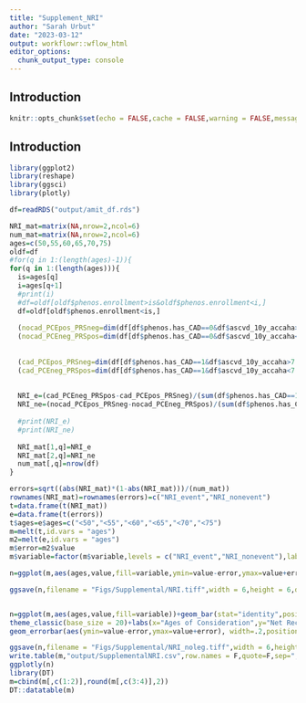 ```yaml
---
title: "Supplement_NRI"
author: "Sarah Urbut"
date: "2023-03-12"
output: workflowr::wflow_html
editor_options:
  chunk_output_type: console
---
```


## Introduction

```r
knitr::opts_chunk$set(echo = FALSE,cache = FALSE,warning = FALSE,message = FALSE,fig.path = "./Figs/")

```
## Introduction

```r
library(ggplot2)
library(reshape)
library(ggsci)
library(plotly)

df=readRDS("output/amit_df.rds")

NRI_mat=matrix(NA,nrow=2,ncol=6)
num_mat=matrix(NA,nrow=2,ncol=6)
ages=c(50,55,60,65,70,75)
oldf=df
#for(q in 1:(length(ages)-1)){
for(q in 1:(length(ages))){
  is=ages[q]
  i=ages[q+1]
  #print(i)
  #df=oldf[oldf$phenos.enrollment>is&oldf$phenos.enrollment<i,]
  df=oldf[oldf$phenos.enrollment<is,]
  
  (nocad_PCEpos_PRSneg=dim(df[df$phenos.has_CAD==0&df$ascvd_10y_accaha>7.5&df$prs.r<0.80,])[1])
  (nocad_PCEneg_PRSpos=dim(df[df$phenos.has_CAD==0&df$ascvd_10y_accaha<7.5&df$prs.r>0.80,])[1])
  
  
  (cad_PCEpos_PRSneg=dim(df[df$phenos.has_CAD==1&df$ascvd_10y_accaha>7.5&df$prs.r<0.80,])[1])
  (cad_PCEneg_PRSpos=dim(df[df$phenos.has_CAD==1&df$ascvd_10y_accaha<7.5&df$prs.r>0.80,])[1])
  
  
  NRI_e=(cad_PCEneg_PRSpos-cad_PCEpos_PRSneg)/(sum(df$phenos.has_CAD==1))
  NRI_ne=(nocad_PCEpos_PRSneg-nocad_PCEneg_PRSpos)/(sum(df$phenos.has_CAD==0))
  
  #print(NRI_e)
  #print(NRI_ne)
  
  NRI_mat[1,q]=NRI_e
  NRI_mat[2,q]=NRI_ne
  num_mat[,q]=nrow(df)
}

errors=sqrt((abs(NRI_mat)*(1-abs(NRI_mat)))/(num_mat))
rownames(NRI_mat)=rownames(errors)=c("NRI_event","NRI_nonevent")
t=data.frame(t(NRI_mat))
e=data.frame(t(errors))
t$ages=e$ages=c("<50","<55","<60","<65","<70","<75")
m=melt(t,id.vars = "ages")
m2=melt(e,id.vars = "ages")
m$error=m2$value
m$variable=factor(m$variable,levels = c("NRI_event","NRI_nonevent"),labels = c("Net Reclassification Event","Net Reclassification Non-event"))

n=ggplot(m,aes(ages,value,fill=variable,ymin=value-error,ymax=value+error))+geom_bar(stat="identity")+theme_classic(base_size = 20)+labs(x="Ages of Consideration",y="Net Reclassification Index",fill="Metric Considered")+scale_fill_nejm()+ylim(c(-0.4,0.4))

ggsave(n,filename = "Figs/Supplemental/NRI.tiff",width = 6,height = 6,dpi = 300)


n=ggplot(m,aes(ages,value,fill=variable))+geom_bar(stat="identity",position=position_dodge())+
theme_classic(base_size = 20)+labs(x="Ages of Consideration",y="Net Reclassification Index",fill="Metric Considered")+scale_fill_nejm()+ylim(c(-0.4,0.4))+theme(legend.position="none")+
geom_errorbar(aes(ymin=value-error,ymax=value+error), width=.2,position=position_dodge(.9)) 

ggsave(n,filename = "Figs/Supplemental/NRI_noleg.tiff",width = 6,height = 6,dpi = 300)
write.table(m,"output/SupplementalNRI.csv",row.names = F,quote=F,sep=",")
ggplotly(n)
library(DT)
m=cbind(m[,c(1:2)],round(m[,c(3:4)],2))
DT::datatable(m)
```


